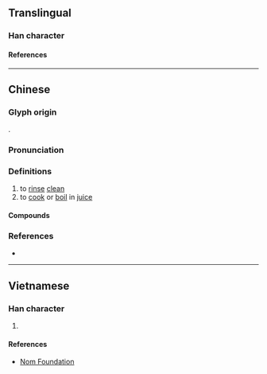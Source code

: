 {{character info}}
==Translingual==

===Han character===
{{Han char|rn=85|rad=水|as=08|sn=11|four=32100|canj=ESBN|ids=⿰氵刷}}

====References====
{{Han ref|kx=0627.360|dkj=17580|dj=1029.230|hdz=31664.060|uh=6DAE}}

----

==Chinese==
{{zh-forms}}

===Glyph origin===
{{Han etym}}
{{Han compound|氵|刷|ls=psc|c1=s|c2=p|t1=water}}. 

===Pronunciation===
{{zh-pron
|m=shuàn
|c=saan3,syun3
|mn=ml:soàn
|mc=y
|oc=y
|cat=v
}}

===Definitions===
{{zh-hanzi}}

# to [[rinse]] [[clean]]
# to [[cook]] or [[boil]] in [[juice]]
#: {{zh-x|涮 火鍋|to have [[hot pot]]}}

====Compounds====
{{zh-der|涮羊肉|涮腰|涮鍋子}}

===References===
* {{R:yue:Hanzi}}

----

==Vietnamese==

===Han character===
{{vi-readings|rs=水08|reading=loát}}

# {{rfdef|vi|sort=水08}}

====References====
* [http://nomfoundation.org/common/nom_details.php?codepoint=6dae Nom Foundation]